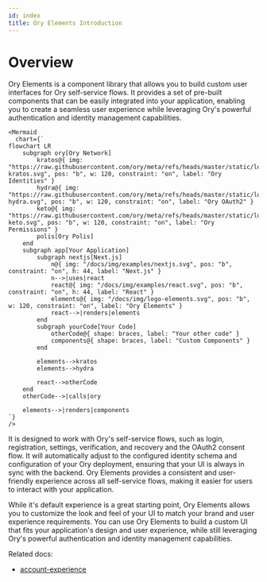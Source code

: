 ```yaml
---
id: index
title: Ory Elements Introduction
---
```



# Overview

Ory Elements is a component library that allows you to build custom user interfaces for Ory self-service flows. It provides a set
of pre-built components that can be easily integrated into your application, enabling you to create a seamless user experience
while leveraging Ory's powerful authentication and identity management capabilities.

```mdx-code-block
<Mermaid
  chart={`
flowchart LR
    subgraph ory[Ory Network]
        kratos@{ img: "https://raw.githubusercontent.com/ory/meta/refs/heads/master/static/logos/logo-kratos.svg", pos: "b", w: 120, constraint: "on", label: "Ory Identities" }
        hydra@{ img: "https://raw.githubusercontent.com/ory/meta/refs/heads/master/static/logos/logo-hydra.svg", pos: "b", w: 120, constraint: "on", label: "Ory OAuth2" }
        keto@{ img: "https://raw.githubusercontent.com/ory/meta/refs/heads/master/static/logos/logo-keto.svg", pos: "b", w: 120, constraint: "on", label: "Ory Permissions" }
        polis[Ory Polis]
    end
    subgraph app[Your Application]
        subgraph nextjs[Next.js]
            n@{ img: "/docs/img/examples/nextjs.svg", pos: "b", constraint: "on", h: 44, label: "Next.js" }
            n-->|uses|react
            react@{ img: "/docs/img/examples/react.svg", pos: "b", constraint: "on", h: 44, label: "React" }
            elements@{ img: "/docs/img/logo-elements.svg", pos: "b", w: 120, constraint: "on", label: "Ory Elements" }
            react-->|renders|elements
        end
        subgraph yourCode[Your Code]
            otherCode@{ shape: braces, label: "Your other code" }
            components@{ shape: braces, label: "Custom Components" }
        end

        elements-->kratos
        elements-->hydra

        react-->otherCode
    end
    otherCode-->|calls|ory

    elements-->|renders|components
`}
/>
```

It is designed to work with Ory's self-service flows, such as login, registration, settings, verification, and recovery and the
OAuth2 consent flow. It will automatically adjust to the configured identity schema and configuration of your Ory deployment,
ensuring that your UI is always in sync with the backend. Ory Elements provides a consistent and user-friendly experience across
all self-service flows, making it easier for users to interact with your application.

While it's default experience is a great starting point, Ory Elements allows you to customize the look and feel of your UI to
match your brand and user experience requirements. You can use Ory Elements to build a custom UI that fits your application's
design and user experience, while still leveraging Ory's powerful authentication and identity management capabilities.

Related docs:

- [account-experience](../account-experience/index.mdx)
